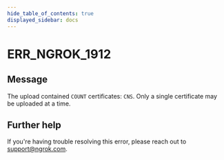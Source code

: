 ```yaml
---
hide_table_of_contents: true
displayed_sidebar: docs
---
```



# ERR_NGROK_1912

## Message

The upload contained `COUNT` certificates: `CNS`. Only a single certificate may be uploaded at a time.

<ErrorDetails error="err_ngrok_1912" />

## Further help

If you're having trouble resolving this error, please reach out to [support@ngrok.com](mailto:support@ngrok.com?subject=Help%20with%20ERR_NGROK_1912).
